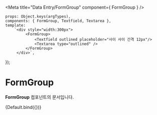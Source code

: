 
<Meta
    title="Data Entry/FormGroup"
    component={ FormGroup }
/>

    props: Object.keys(argTypes),
    components: { FormGroup, Textfield, Textarea },
    template:
        `<div style="width:300px">
             <FormGroup>
                 <Textfield outlined placeholder="사이 사이 간격 12px"/>
                 <Textarea type="outlined" />
             </FormGroup>
         </div>`,
});

# FormGroup

**FormGroup** 컴포넌트의 문서입니다.

<Story name="Default" height="150px">
    {Default.bind({})}
</Story>

<ArgsTable story="Default" />
